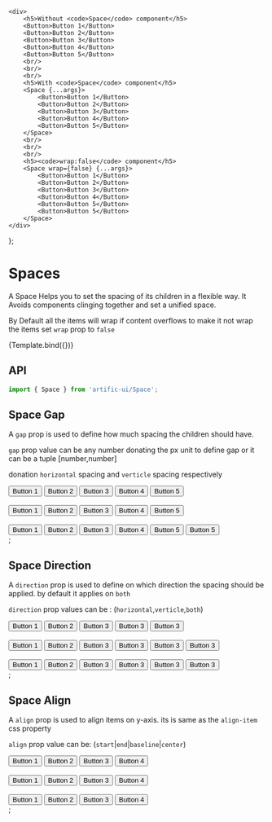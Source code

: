 
<Meta
	title="Components/Space"
	component={Space}
/>

	<div>
		<h5>Without <code>Space</code> component</h5>
		<Button>Button 1</Button>
		<Button>Button 2</Button>
		<Button>Button 3</Button>
		<Button>Button 4</Button>
		<Button>Button 5</Button>
		<br/>
		<br/>
		<br/>
		<h5>With <code>Space</code> component</h5>
		<Space {...args}>
			<Button>Button 1</Button>
			<Button>Button 2</Button>
			<Button>Button 3</Button>
			<Button>Button 4</Button>
			<Button>Button 5</Button>
		</Space>
		<br/>
		<br/>
		<br/>
		<h5><code>wrap:false</code> component</h5>
		<Space wrap={false} {...args}>
			<Button>Button 1</Button>
			<Button>Button 2</Button>
			<Button>Button 3</Button>
			<Button>Button 4</Button>
			<Button>Button 5</Button>
			<Button>Button 5</Button>
		</Space>
	</div>

};

# Spaces

A Space Helps you to set the spacing of its children in a flexible way. It Avoids components clinging together and set a unified space.

By Default all the items will wrap if content overflows to make it not wrap the items set `wrap` prop to `false`
<div>
	<div name="Default">{Template.bind({})}</div>
</div>

## API

```jsx
import { Space } from 'artific-ui/Space';
```



## Space Gap

A `gap` prop is used to define how much spacing the children should have.

`gap` prop value can be any number donating the px unit to define gap or it can be a tuple [number,number]

donation `horizontal` spacing and `verticle` spacing respectively


<div>
	<div name="Space Gap">
		<div>
			<Space gap={30}>
				<Button>Button 1</Button>
				<Button>Button 2</Button>
				<Button>Button 3</Button>
				<Button>Button 4</Button>
				<Button>Button 5</Button>
			</Space>
			<br/>
			<br/>
			<Space gap={[30, 0]}>
				<Button>Button 1</Button>
				<Button>Button 2</Button>
				<Button>Button 3</Button>
				<Button>Button 4</Button>
				<Button>Button 5</Button>
			</Space>
			<br/>
			<br/>
			<Space gap={[0, 30]}>
				<Button>Button 1</Button>
				<Button>Button 2</Button>
				<Button>Button 3</Button>
				<Button>Button 4</Button>
				<Button>Button 5</Button>
				<Button>Button 5</Button>
			</Space>
		</div>
		;
	</div>
</div>


## Space Direction

A `direction` prop is used to define on which direction the spacing should be applied. by default it applies on `both`

`direction` prop values can be : (`horizontal`,`verticle`,`both`)

<div>
	<div name="Space Direction">
		<div>
			<Space>
				<Button>Button 1</Button>
				<Button>Button 2</Button>
				<Button>Button 3</Button>
				<Button>Button 3</Button>
				<Button>Button 3</Button>
			</Space>
			<br/>
			<br/>
			<Space direction="horizontal">
				<Button>Button 1</Button>
				<Button>Button 2</Button>
				<Button>Button 3</Button>
				<Button>Button 3</Button>
				<Button>Button 3</Button>
				<Button>Button 3</Button>
			</Space>
			<br/>
			<br/>
			<Space direction="vertical">
				<Button>Button 1</Button>
				<Button>Button 2</Button>
				<Button>Button 3</Button>
				<Button>Button 3</Button>
				<Button>Button 3</Button>
				<Button>Button 3</Button>
			</Space>
		</div>
		;
	</div>
</div>



## Space Align

A `align` prop is used to align items on y-axis. its is same as the `align-item` css property

`align` prop value can be: (`start`|`end`|`baseline`|`center`)

<div>
	<div name="Space Align">
		<div>
			<Space>
				<Button>Button 1</Button>
				<Button style={{height: '100px'}}>Button 2</Button>
				<Button>Button 3</Button>
				<Button>Button 4</Button>
			</Space>
			<br/>
			<br/>
			<Space align="end">
				<Button>Button 1</Button>
				<Button style={{height: '100px'}}>Button 2</Button>
				<Button>Button 3</Button>
				<Button>Button 4</Button>
			</Space>
			<br/>
			<br/>
			<Space align="center">
				<Button>Button 1</Button>
				<Button style={{height: '100px'}}>Button 2</Button>
				<Button>Button 3</Button>
				<Button>Button 4</Button>
			</Space>
		</div>
		;
	</div>
</div>

